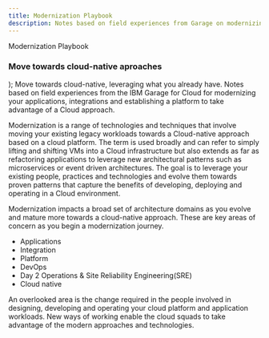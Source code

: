 ```yaml
---
title: Modernization Playbook 
description: Notes based on field experiences from Garage on modernizing applications, integration and platform towards a Cloud approach
---
```


  <span>
Modernization Playbook <br/> <h3>Move towards cloud-native aproaches</h3>
  </span>
);

<PageDescription>
Move towards cloud-native, leveraging what you already have.  Notes based on field experiences from the IBM Garage for Cloud for modernizing your applications, integrations and establishing a platform to take advantage of a Cloud approach.
</PageDescription>

<Title>
What is modernization?
</Title>

Modernization is a range of technologies and techniques that involve moving your existing legacy workloads towards a Cloud-native approach based on a cloud platform.  The term is used broadly and can refer to simply lifting and shifting VMs into a Cloud infrastructure but also extends as far as refactoring applications to leverage new architectural patterns such as microservices or event driven architectures.  The goal is to leverage your existing people, practices and technologies and evolve them towards proven patterns that capture the benefits of developing, deploying and operating in a Cloud environment.


<Title>Overview</Title>

<Title>What is impacted when you modernize?</Title>

Modernization impacts a broad set of architecture domains as you evolve and mature more towards a cloud-native approach.  These are key areas of concern as you begin a modernization journey.

* Applications
* Integration
* Platform
* DevOps
* Day 2 Operations & Site Reliability Engineering(SRE)
* Cloud native

<Title>How are people impacted?</Title>

An overlooked area is the change required in the people involved in designing, developing and operating your cloud platform and application workloads.  New ways of working enable the cloud squads to take advantage of the modern approaches and technologies.
